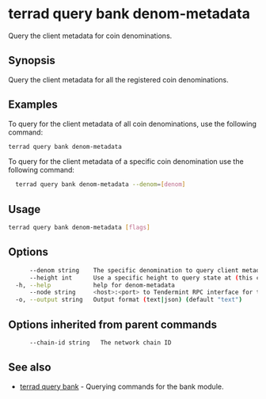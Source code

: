 # terrad query bank denom-metadata

Query the client metadata for coin denominations.

## Synopsis

Query the client metadata for all the registered coin denominations.

## Examples

To query for the client metadata of all coin denominations, use the following command:

```sh Terrad
terrad query bank denom-metadata
```

To query for the client metadata of a specific coin denomination use the following command:

```sh Terrad
  terrad query bank denom-metadata --denom=[denom]
```

## Usage

```sh Terrad
terrad query bank denom-metadata [flags]
```

## Options

```sh Terrad
      --denom string    The specific denomination to query client metadata for
      --height int      Use a specific height to query state at (this can error if the node is pruning state)
  -h, --help            help for denom-metadata
      --node string     <host>:<port> to Tendermint RPC interface for this chain (default "tcp://localhost:26657")
  -o, --output string   Output format (text|json) (default "text")
```

## Options inherited from parent commands

```sh Terrad
      --chain-id string   The network chain ID
```

## See also

* [terrad query bank](./terrad_query_bank.mdx)	 - Querying commands for the bank module.


